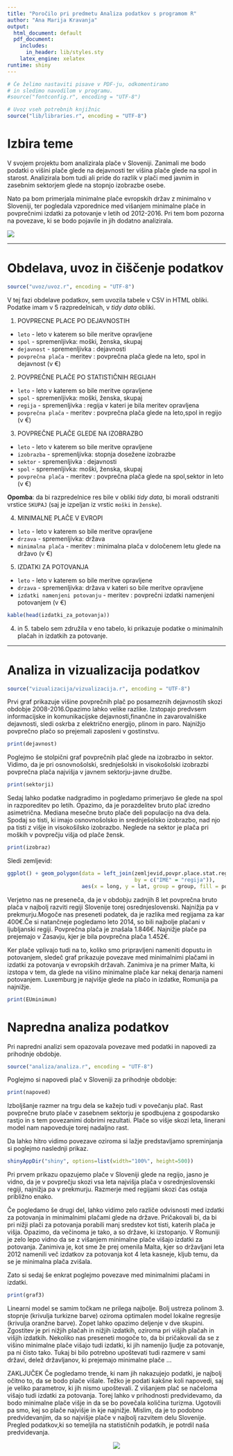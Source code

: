 ```yaml
---
title: "Poročilo pri predmetu Analiza podatkov s programom R"
author: "Ana Marija Kravanja"
output:
  html_document: default
  pdf_document:
    includes:
      in_header: lib/styles.sty
    latex_engine: xelatex
runtime: shiny
---
```


```r
# Če želimo nastaviti pisave v PDF-ju, odkomentiramo
# in sledimo navodilom v programu.
#source("fontconfig.r", encoding = "UTF-8")

# Uvoz vseh potrebnih knjižnic
source("lib/libraries.r", encoding = "UTF-8")
```


# Izbira teme


V svojem projektu bom analizirala plače v Sloveniji. Zanimali me bodo podatki o višini plače glede na dejavnosti ter višina plače glede na spol in starost. Analizirala bom tudi ali pride do razlik v plači med javnim in zasebnim sektorjem glede na stopnjo izobrazbe osebe. 

Nato pa bom primerjala minimalne plače evropskih držav z minimalno v Sloveniji, ter pogledala vzporednice med višanjem minimalne plače in povprečnimi izdatki za potovanje v letih od 2012-2016. Pri tem bom pozorna na povezave, ki se bodo pojavile in jih dodatno analizirala. 


![](http://www.evangelistjoshuaorekhie.com/wp-content/uploads/2017/07/money.jpeg)



***


# Obdelava, uvoz in čiščenje podatkov


```r
source("uvoz/uvoz.r", encoding = "UTF-8")
```

V tej fazi obdelave podatkov, sem uvozila tabele v CSV in HTML obliki. Podatke imam v 5 razpredelnicah, v *tidy data* obliki. 

1. POVPRECNE PLACE PO DEJAVNOSTIH
  - `leto` - leto v katerem so bile meritve opravljene
  - `spol` - spremenljivka: moški, ženska, skupaj
  - `dejavnost` - spremenljivka : dejavnosti
  - `povprečna plača` - meritev : povprečna plača glede na leto, spol in dejavnost (v €)

2. POVPREČNE PLAČE PO STATISTIČNIH REGIJAH
  - `leto` - leto v katerem so bile meritve opravljene
  - `spol` - spremenljivka: moški, ženska, skupaj
  - `regija` - spremenljivka : regija v kateri je bila meritev opravljena
  - `povprečna plača` - meritev : povprečna plača glede na leto,spol in regijo (v €)

3. POVPREČNE PLAČE GLEDE NA IZOBRAZBO
  - `leto` - leto v katerem so bile meritve opravljene
  - `izobrazba` - spremenljivka: stopnja dosežene izobrazbe
  - `sektor` - spremenljivka : dejavnosti
  - `spol` - spremenljivka: moški, ženska, skupaj
  - `povprečna plača` - meritev : povprečna plača glede na spol,sektor in leto (v €)
  
**Opomba**: da bi razpredelnice res bile v obliki *tidy data*, bi morali odstraniti vrstice `SKUPAJ` (saj je izpeljan iz vrstic `moški` in `ženske`).

4. MINIMALNE PLAČE V EVROPI
  - `leto` - leto v katerem so bile meritve opravljene
  - `drzava` - spremenljivka: država 
  - `minimalna plača` - meritev : minimalna plača v določenem letu glede na državo (v €)
  
5. IZDATKI ZA POTOVANJA
  - `leto` - leto v katerem so bile meritve opravljene
  - `drzava` - spremenljivka: država v kateri so bile meritve opravljene
  - `izdatki namenjeni potovanju` - meritev : povprečni izdatki namenjeni potovanjem (v €)
```r
kable(head(izdatki_za_potovanja))
```

4. in 5. tabelo sem združila v eno tabelo, ki prikazuje podatke o minimalnih plačah in izdatkih za potovanje. 

***

# Analiza in vizualizacija podatkov

```r
source("vizualizacija/vizualizacija.r", encoding = "UTF-8")
```

Prvi graf prikazuje višine povprečnih plač po posameznih dejavnostih skozi obdobje 2008-2016.Opazimo lahko velike razlike. Izstopajo predvsem informacijske in komunikacijske dejavnosti,finančne in zavarovalniške dejavnosti, sledi oskrba z električno energijo, plinom in paro.
Najnižjo povprečno plačo so prejemali zaposleni v gostinstvu.

```r
print(dejavnost)
```



Poglejmo še stolpični graf povprečnih plač glede na izobrazbo in sektor. Vidimo, da je pri osnovnošolski, srednješolski in visokošolski izobrazbi povprečna plača najvišja v javnem sektorju-javne družbe.



```r
print(sektorji)
```


Sedaj lahko podatke nadgradimo in pogledamo primerjavo še glede na spol in razporeditev po letih. Opazimo, da je porazdelitev bruto plač izredno asimetrična. Mediana mesečne bruto plače deli populacijo na dva dela. Spodaj so tisti, ki imajo osnovnošolsko in srednješolsko izobrazbo, nad njo pa tisti z višje in visokošilsko izobrazbo. Neglede na sektor je plača pri moških v povprečju višja od plače žensk.  


```r
print(izobraz)
```



Sledi zemljevid: 

```r
ggplot() + geom_polygon(data = left_join(zemljevid,povpr.place.stat.reg.n,
                                         by = c("IME" = "regija")),
                        aes(x = long, y = lat, group = group, fill = povprecje)) + scale_fill_gradient(low="pink", high="purple")
```

Verjetno nas ne preseneča, da je v obdobju zadnjih 8 let povprečna bruto plača v najbolj razviti regiji Slovenije torej osrednjeslovenski. Najnižja pa v prekmurju.Mogoče nas preseneti podatek, da je razlika med regijama za kar 400€.Če si natančneje pogledamo leto 2014, so bili najbolje plačani v ljubljanski regiji. Povprečna plača je znašala 1.846€. Najnižje plače pa prejemajo v Zasavju, kjer je bila povprečna plača 1.452€.



Ker plače vplivajo tudi na to, koliko smo pripravljeni nameniti dopustu in potovanjem, sledeč graf prikazuje povezave med minimalnimi plačami in izdatki za potovanja v evropskih državah. Zanimiva je na primer Malta, ki izstopa v tem, da glede na višino minimalne plače kar nekaj denarja nameni potovanjem. Luxemburg je najvišje glede na plačo in izdatke, Romunija pa najnižje. 

```r
print(EUminimum)
```

# Napredna analiza podatkov

Pri napredni analizi sem opazovala povezave med podatki in napovedi za prihodnje obdobje.

```r
source("analiza/analiza.r", encoding = "UTF-8")
```

Poglejmo si napovedi plač v Sloveniji za prihodnje obdobje:

```r
print(napoved)
```

Izboljšanje razmer na trgu dela se kažejo tudi v povečanju plač. Rast povprečne bruto plače v zasebnem sektorju je spodbujena z gospodarsko rastjo in s tem povezanimi dobrimi rezultati. Plače so višje skozi leta, linerani model nam napoveduje torej nadaljno rast.

Da lahko hitro vidimo povezave oziroma si lažje predstavljamo spreminjanja si poglejmo naslednji prikaz. 

```r
shinyAppDir("shiny", options=list(width="100%", height=500))
```


Pri prvem prikazu opazujemo plače v Sloveniji glede na regijo, jasno je vidno, da je v povprečju skozi vsa leta najvišja plača v osrednjeslovenski regiji, najnižja pa v prekmurju. Razmerje med regijami skozi čas ostaja približno enako. 


Če pogledamo še drugi del, lahko vidimo zelo različe odvisnosti med izdatki za potovanja in minimalnimi plačami glede na države. Pričakovali bi, da bi pri nižji plači za potovanja porabili manj sredstev kot tisti, katerih plača je višja. Opazimo, da večinoma je tako, a so države, ki izstopanjo. V Romuniji je zelo lepo vidno da se z višanjem minimalne plače višajo izdatki za potovanja. Zanimiva je, kot sme že prej omenila Malta, kjer so državljani leta 2012 namenili več izdatkov za potovanja kot 4 leta kasneje, kljub temu, da se je minimalna plača zvišala. 

Zato si sedaj še enkrat poglejmo povezave med minimalnimi plačami in izdatki.


```r
print(graf3)
```
Linearni model se samim točkam ne prilega najbolje. Bolj ustreza polinom 3. stopnje (krivulja turkizne barve) oziroma optimalen model lokalne regresije (krivulja oranžne barve). Zopet lahko opazimo deljenje v dve skupini. Zgostitev je pri nižjih plačah in nižjih izdatkih, oziroma pri višjih plačah in višjih izdatkih. Nekoliko nas preseneti mogoče to, da bi pričakovali da se z višino minimalne plače višajo tudi izdatki, ki jih namenijo ljudje za potovanje, pa ni čisto tako. Tukaj bi bilo potrebno upoštevati tudi razmere v sami državi, delež državljanov, ki prejemajo minimalne plače ... 

ZAKLJUČEK
Če pogledamo trende, ki nam jih nakazujejo podatki, je najbolj očitno to, da se bodo plače višale. Težko je podati kakšne koli napovedi, saj je veliko parametrov, ki jih nismo upoštevali. Z višanjem plač se načeloma višajo tudi izdatki za potovanja. Torej lahko v prihodnosti predvidevamo, da bodo minimalne plače višje in da se bo povečala količina turizma.
Ugotovili pa smo, kej so plače najvišje in kje najnižje. Mislim, da je to podobno predvidevanjim, da so najvišje plače v najbolj razvitem delu Slovenije. Pregled podatkov,ki so temeljila na statističnih podatkih, je potrdil naša predvidevanja.


<center>

![](http://www.opodo.co.uk/fileadmin/media/img/UK-IE/deals/header.jpg)

</center>









